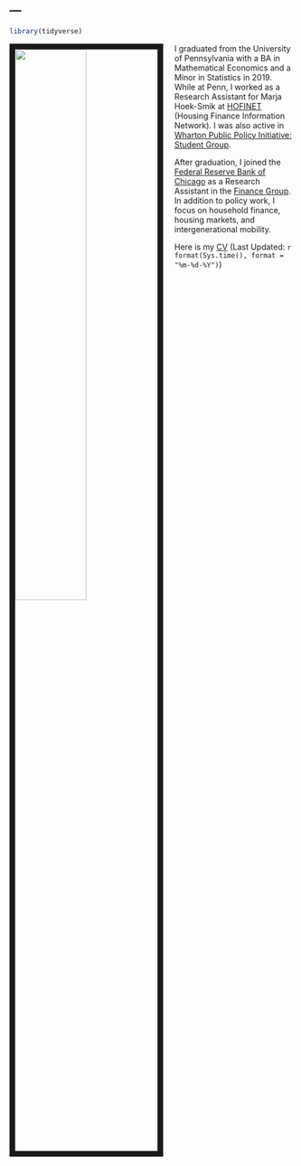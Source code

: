 ---
---

```{r setup, include= F}
library(tidyverse)
```

<link rel="stylesheet" href="styles.css" type="text/css">

<img src="links/WilliamLeeProfile.JPG" style="width:50%; border:10px solid; margin-right: 20px" align="left">

I graduated from the University of Pennsylvania with a BA in Mathematical Economics and a Minor in Statistics in 2019. While at Penn, I worked as a Research Assistant for Marja Hoek-Smik at [HOFINET](http://hofinet.org) (Housing Finance Information Network). I was also active in [Wharton Public Policy Initiative: Student Group](https://publicpolicy.wharton.upenn.edu/for-students/student-group/). 

After graduation, I joined the [Federal Reserve Bank of Chicago](https://www.chicagofed.org/) as a Research Assistant in the [Finance Group](https://www.chicagofed.org/people/person-listing?filter_team=5). In addition to policy work, I focus on household finance, housing markets, and intergenerational mobility. 

Here is my [CV](links/Resume.pdf)  (Last Updated: `r format(Sys.time(), format = "%m-%d-%Y")`)